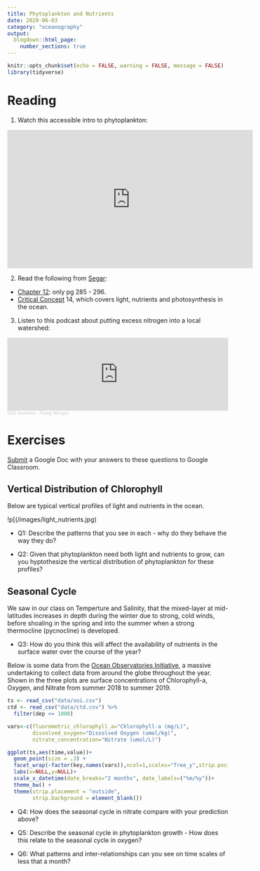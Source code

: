 ```yaml
---
title: Phytoplankton and Nutrients
date: 2020-06-03
category: "oceanography"
output:
  blogdown::html_page:
    number_sections: true
---
```


```r
knitr::opts_chunk$set(echo = FALSE, warning = FALSE, message = FALSE)
library(tidyverse)
```

# Reading

1. Watch this accessible intro to phytoplankton:

<iframe width="560" height="315" src="https://www.youtube.com/embed/fS422O4SLc4" frameborder="0" allow="accelerometer; autoplay; encrypted-media; gyroscope; picture-in-picture" allowfullscreen></iframe>

2. Read the following from [Segar](https://www.reefimages.com/oceansci.php):

* [Chapter 12](https://www.reefimages.com/oceans/SegarOcean4Chap12.pdf): only pg 285 - 296.
* [Critical Concept](https://www.reefimages.com/oceans/SegarOcean4CritCon.pdf) 14, which covers light, nutrients and photosynthesis in the ocean.

3. Listen to this podcast about putting excess nitrogen into a local watershed:

<iframe width="100%" height="166" scrolling="no" frameborder="no" allow="autoplay" src="https://w.soundcloud.com/player/?url=https%3A//api.soundcloud.com/tracks/711745156&color=004781&hide_related=true&show_artwork=false&show_comments=false&show_teaser=false&show_user=false"></iframe><div style="font-size: 10px; color: #cccccc;line-break: anywhere;word-break: normal;overflow: hidden;white-space: nowrap;text-overflow: ellipsis; font-family: Interstate,Lucida Grande,Lucida Sans Unicode,Lucida Sans,Garuda,Verdana,Tahoma,sans-serif;font-weight: 100;"><a href="https://soundcloud.com/sea-semester" title="SEA Semester" target="_blank" style="color: #cccccc; text-decoration: none;">SEA Semester</a> · <a href="https://soundcloud.com/sea-semester/fixing-nitrogen" title="Fixing Nitrogen" target="_blank" style="color: #cccccc; text-decoration: none;">Fixing Nitrogen</a></div>

# Exercises

[Submit](https://classroom.google.com/u/4/c/ODEyOTAzMjY5MjJa/a/ODgzOTM0MzcxNDVa/details) a Google Doc with your answers to these questions to Google Classroom.

## Vertical Distribution of Chlorophyll

Below are typical vertical profiles of light and nutrients in the ocean.

!p[(/images/light_nutrients.jpg)

* Q1: Describe the patterns that you see in each - why do they behave the way they do?

* Q2: Given that phytoplankton need both light and nutrients to grow, can you hyptothesize the vertical distribution of phytoplankton for these profiles?

## Seasonal Cycle

We saw in our class on Temperture and Salinity, that the mixed-layer at mid-latitudes increases in depth during the winter due to strong, cold winds, before shoaling in the spring and into the summer when a strong thermocline (pycnocline) is developed.

* Q3: How do you think this will affect the availability of nutrients in the surface water over the course of the year?

Below is some data from the [Ocean Observatories Initiative](https://oceanobservatories.org/), a massive undertaking to collect data from around the globe throughout the year. Shown in the three plots are surface concentrations of Chlorophyll-a, Oxygen, and Nitrate from summer 2018 to summer 2019.

```r
ts <- read_csv("data/ooi.csv")
ctd <- read_csv("data/ctd.csv") %>%
  filter(dep <= 1000)

vars<-c(fluorometric_chlorophyll_a="Chlorophyll-a (mg/L)",
        dissolved_oxygen="Dissolved Oxygen (umol/kg)",
        nitrate_concentration="Nitrate (umol/L)")

ggplot(ts,aes(time,value))+
  geom_point(size = .3) +
  facet_wrap(~factor(key,names(vars)),ncol=1,scales="free_y",strip.position = "left",labeller=as_labeller(vars))+
  labs(x=NULL,y=NULL)+
  scale_x_datetime(date_breaks="2 months", date_labels=("%m/%y"))+
  theme_bw() +
  theme(strip.placement = "outside",
        strip.background = element_blank())
```

* Q4: How does the seasonal cycle in nitrate compare with your prediction above?

* Q5: Describe the seasonal cycle in phytoplankton growth - How does this relate to the seasonal cycle in oxygen?

* Q6: What patterns and inter-relationships can you see on time scales of less that a month?